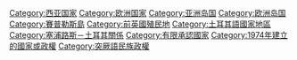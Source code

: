{{Commons category|Northern Cyprus}}
{{Catmore}}

{{DEFAULTSORT:Northern Cyprus}}
[[Category:西亚国家|Category:西亚国家]]
[[Category:欧洲国家|Category:欧洲国家]]
[[Category:亚洲岛国|Category:亚洲岛国]]
[[Category:欧洲岛国|Category:欧洲岛国]]
[[Category:賽普勒斯島|Category:賽普勒斯島]]
[[Category:前英國殖民地|Category:前英國殖民地]]
[[Category:土耳其語國家地區|Category:土耳其語國家地區]]
[[Category:塞浦路斯－土耳其關係|Category:塞浦路斯－土耳其關係]]
[[Category:有限承認國家|Category:有限承認國家]]
[[Category:1974年建立的國家或政權|Category:1974年建立的國家或政權]]
[[Category:突厥語民族政權|Category:突厥語民族政權]]